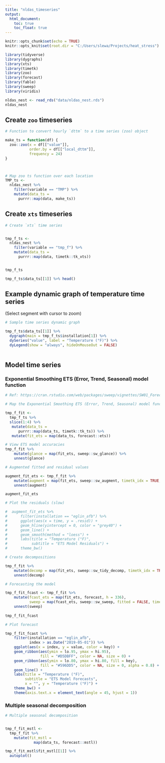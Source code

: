 ```yaml
---
title: "nldas_timeseries"
output:
  html_document:
    toc: true
    toc_float: true
---
```


```r
knitr::opts_chunk$set(echo = TRUE)
knitr::opts_knit$set(root.dir = "C:/Users/slewa/Projects/heat_stress")

library(tidyverse)
library(dygraphs)
library(xts)
library(timetk)
library(zoo)
library(forecast)
library(fable)
library(sweep)
library(viridis)
```


```r
nldas_nest <- read_rds("data/nldas_nest.rds")
nldas_nest
```



## Create `zoo` timeseries
```r


# Function to convert hourly `dttm` to a time series (zoo) object

make_ts = function(df) {
  zoo::zoo(x = df[["value"]],
           order.by = df[["local_dttm"]],
           frequency = 24)
}



# Map zoo ts function over each location
TMP_ts <-
  nldas_nest %>% 
    filter(variable == "TMP") %>%
    mutate(data_ts = 
      purrr::map(data, make_ts))


```

## Create `xts` timeseries
```r

# Create `xts` time series


tmp_f_ts <-
  nldas_nest %>% 
    filter(variable == "tmp_f") %>%
    mutate(data_ts = 
      purrr::map(data, timetk::tk_xts))


tmp_f_ts

tmp_f_ts$data_ts[[1]] %>% head()


```


## Example dynamic graph of temperature time series
(Select segment with cursor to zoom)

```r

# Sample time series dynamic graph

tmp_f_ts$data_ts[[1]] %>% 
  dygraph(main = tmp_f_ts$installation[1]) %>% 
  dySeries("value", label = "Temperature (°F)") %>%
  dyLegend(show = "always", hideOnMouseOut = FALSE)
  
```

## Model time series


### Exponential Smoothing ETS (Error, Trend, Seasonal) model function
```r


# Ref: https://cran.rstudio.com/web/packages/sweep/vignettes/SW01_Forecasting_Time_Series_Groups.html

# Map the Exponential Smoothing ETS (Error, Trend, Seasonal) model function, ets, from the forecast package

tmp_f_fit <-
  tmp_f_ts %>%
  slice(1:4) %>% 
   mutate(data_ts = 
      purrr::map(data_ts, timetk::tk_ts)) %>% 
   mutate(fit_ets = map(data_ts, forecast::ets))

# View ETS model accuracies
tmp_f_fit %>%
    mutate(glance = map(fit_ets, sweep::sw_glance)) %>%
    unnest(glance)

# Augmented fitted and residual values

augment_fit_ets <- tmp_f_fit %>%
    mutate(augment = map(fit_ets, sweep::sw_augment, timetk_idx = TRUE, rename_index = "time")) %>%
    unnest(augment)

augment_fit_ets 

# Plot the residuals (slow)

#  augment_fit_ets %>%
#      filter(installation == "eglin_afb") %>% 
#      ggplot(aes(x = time, y = .resid)) +
#      geom_hline(yintercept = 0, color = "grey40") +
#      geom_line() +
#      geom_smooth(method = "loess") +
#      labs(title = "Temperature (°F)",
#           subtitle = "ETS Model Residuals") + 
#      theme_bw() 

# Create decompositions

tmp_f_fit %>%
    mutate(decomp = map(fit_ets, sweep::sw_tidy_decomp, timetk_idx = TRUE, rename_index = "time")) %>%
    unnest(decomp)

# Forecasting the model

tmp_f_fit_fcast <- tmp_f_fit %>%
    mutate(fcast_ets = map(fit_ets, forecast, h = 336),
           sweep = map(fcast_ets, sweep::sw_sweep, fitted = FALSE, timetk_idx = TRUE)) %>%
    unnest(sweep)
    
tmp_f_fit_fcast


```

```r

# Plot forecast

tmp_f_fit_fcast %>%
    filter(installation == "eglin_afb",
           index > as.Date("2019-05-01")) %>% 
    ggplot(aes(x = index, y = value, color = key)) +
    geom_ribbon(aes(ymin = lo.95, ymax = hi.95), 
                fill = "#D5DBFF", color = NA, size = 0) +
    geom_ribbon(aes(ymin = lo.80, ymax = hi.80, fill = key), 
                fill = "#596DD5", color = NA, size = 0, alpha = 0.8) +
    geom_line() +
    labs(title = "Temperature (°F)",
         subtitle = "ETS Model Forecasts",
         x = "", y = "Temperature (°F)") +
    theme_bw() +
    theme(axis.text.x = element_text(angle = 45, hjust = 1))

```



### Multiple seasonal decomposition

```r

# Multiple seasonal decomposition


tmp_f_fit_mstl <-
  tmp_f_fit %>% 
    mutate(fit_mstl =
             map(data_ts, forecast::mstl)) 

tmp_f_fit_mstl$fit_mstl[[1]] %>% 
  autoplot()


```

